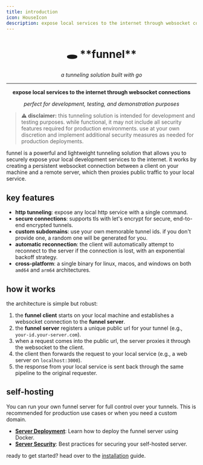 ```yaml
---
title: introduction
icon: HouseIcon
description: expose local services to the internet through websocket connections
---
```


<div align="center">

<h1> 🕳️ **funnel** </h1>

*a tunneling solution built with go*

---

**expose local services to the internet through websocket connections**

*perfect for development, testing, and demonstration purposes*

</div>

> **⚠️ disclaimer:** this tunneling solution is intended for development and testing purposes. while functional, it may not include all security features required for production environments. use at your own discretion and implement additional security measures as needed for production deployments.

funnel is a powerful and lightweight tunneling solution that allows you to securely expose your local development services to the internet. it works by creating a persistent websocket connection between a client on your machine and a remote server, which then proxies public traffic to your local service.

## key features

- **http tunneling**: expose any local http service with a single command.
- **secure connections**: supports tls with let's encrypt for secure, end-to-end encrypted tunnels.
- **custom subdomains**: use your own memorable tunnel ids. if you don't provide one, a random one will be generated for you.
- **automatic reconnection**: the client will automatically attempt to reconnect to the server if the connection is lost, with an exponential backoff strategy.
- **cross-platform**: a single binary for linux, macos, and windows on both `amd64` and `arm64` architectures.

## how it works

the architecture is simple but robust:

1.  the **funnel client** starts on your local machine and establishes a websocket connection to the **funnel server**.
2.  the **funnel server** registers a unique public url for your tunnel (e.g., `your-id.your-server.com`).
3.  when a request comes into the public url, the server proxies it through the websocket to the client.
4.  the client then forwards the request to your local service (e.g., a web server on `localhost:3000`).
5.  the response from your local service is sent back through the same pipeline to the original requester.

## self-hosting

You can run your own funnel server for full control over your tunnels. This is recommended for production use cases or when you need a custom domain.

- **[Server Deployment](/docs/server/deployment)**: Learn how to deploy the funnel server using Docker.
- **[Server Security](/docs/server/security)**: Best practices for securing your self-hosted server.

ready to get started? head over to the [installation](/docs/getting-started/installation) guide.
